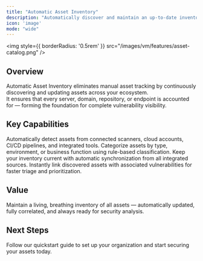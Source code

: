 ```yaml
---
title: "Automatic Asset Inventory"
description: "Automatically discover and maintain an up-to-date inventory of all your assets across environments."
icon: 'image'
mode: "wide"
---
```


<img
  style={{ borderRadius: '0.5rem' }}
  src="/images/vm/features/asset-catalog.png"
/>


## Overview

Automatic Asset Inventory eliminates manual asset tracking by continuously discovering and updating assets across your ecosystem.  
It ensures that every server, domain, repository, or endpoint is accounted for — forming the foundation for complete vulnerability visibility.

## Key Capabilities

<Columns cols={2}>
  <Card title="Continuous Discovery" icon="radar">
    Automatically detect assets from connected scanners, cloud accounts, CI/CD pipelines, and integrated tools.
  </Card>
  <Card title="Smart Classification" icon="tags">
    Categorize assets by type, environment, or business function using rule-based classification.
  </Card>
  <Card title="Real-Time Updates" icon="arrows-rotate">
    Keep your inventory current with automatic synchronization from all integrated sources.
  </Card>
  <Card title="Correlation with Vulnerabilities" icon="link">
    Instantly link discovered assets with associated vulnerabilities for faster triage and prioritization.
  </Card>
</Columns>

## Value

Maintain a living, breathing inventory of all assets — automatically updated, fully correlated, and always ready for security analysis.


## Next Steps

<Card title="Explore Live Demo Now" icon="arrow-right" href="https://suite.snapsec.co/demo">
  Follow our quickstart guide to set up your organization and start securing your assets today.
</Card>